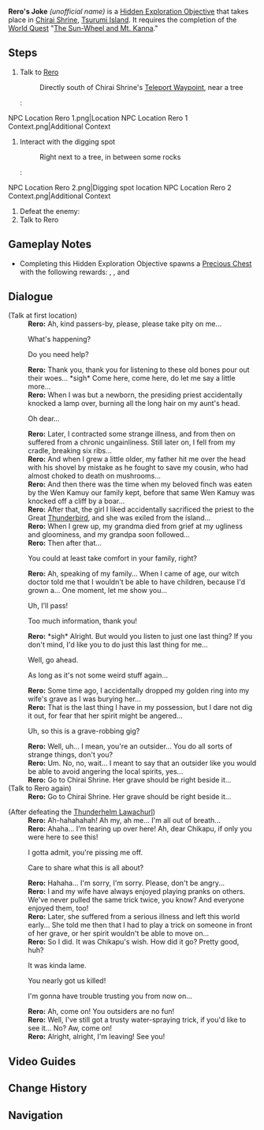 {{Hidden Exploration Objectives Infobox
|image      = NPC Location Rero 1 Context.png
|type       = Quest-Like
|req        = [[The Sun-Wheel and Mt. Kanna]]
|region     = Inazuma
|area       = Tsurumi Island
|subarea    = Chirai Shrine
|loc        = [[Chirai Shrine]], [[Tsurumi Island]]
|characters = Paimon; Rero; Traveler
}}
'''Rero's Joke''' ''(unofficial name)'' is a [[Hidden Exploration Objective]] that takes place in [[Chirai Shrine]], [[Tsurumi Island]]. It requires the completion of the [[World Quest]] "[[The Sun-Wheel and Mt. Kanna]]."

==Steps==
# Talk to [[Rero]]
#: Directly south of Chirai Shrine's [[Teleport Waypoint]], near a tree
#: <gallery>
NPC Location Rero 1.png|Location
NPC Location Rero 1 Context.png|Additional Context
</gallery>
# Interact with the digging spot
#: Right next to a tree, in between some rocks
#: <gallery>
NPC Location Rero 2.png|Digging spot location
NPC Location Rero 2 Context.png|Additional Context
</gallery>
# Defeat the enemy: {{Enemy|Thunderhelm Lawachurl}}
# Talk to Rero

==Gameplay Notes==
* Completing this Hidden Exploration Objective spawns a [[Precious Chest]] with the following rewards: {{Item|Primogem|30|x = 30}}, {{Item|Mora|20|x = 20,000}}, and {{Item|Hero's Wit|30|x = 2}}

==Dialogue==
{{Dialogue start}}
;(Talk at first location)
:'''Rero:''' Ah, kind passers-by, please, please take pity on me...
:{{DIcon}} What's happening?
:{{DIcon}} Do you need help?
:'''Rero:''' Thank you, thank you for listening to these old bones pour out their woes... *sigh* Come here, come here, do let me say a little more...
:'''Rero:''' When I was but a newborn, the presiding priest accidentally knocked a lamp over, burning all the long hair on my aunt's head.
:{{DIcon}} Oh dear...
:'''Rero:''' Later, I contracted some strange illness, and from then on suffered from a chronic ungainliness. Still later on, I fell from my cradle, breaking six ribs...
:'''Rero:''' And when I grew a little older, my father hit me over the head with his shovel by mistake as he fought to save my cousin, who had almost choked to death on mushrooms...
:'''Rero:''' And then there was the time when my beloved finch was eaten by the Wen Kamuy our family kept, before that same Wen Kamuy was knocked off a cliff by a boar...
:'''Rero:''' After that, the girl I liked accidentally sacrificed the priest to the Great [[Thunderbird]], and she was exiled from the island...
:'''Rero:''' When I grew up, my grandma died from grief at my ugliness and gloominess, and my grandpa soon followed...
:'''Rero:''' Then after that...
:{{DIcon}} You could at least take comfort in your family, right?
:'''Rero:''' Ah, speaking of my family... When I came of age, our witch doctor told me that I wouldn't be able to have children, because I'd grown a... One moment, let me show you...
:{{DIcon}} Uh, I'll pass!
:{{DIcon}} Too much information, thank you!
:'''Rero:''' *sigh* Alright. But would you listen to just one last thing? If you don't mind, I'd like you to do just this last thing for me...
:{{DIcon}} Well, go ahead.
:{{DIcon}} As long as it's not some weird stuff again...
:'''Rero:''' Some time ago, I accidentally dropped my golden ring into my wife's grave as I was burying her...
:'''Rero:''' That is the last thing I have in my possession, but I dare not dig it out, for fear that her spirit might be angered...
:{{DIcon}} Uh, so this is a grave-robbing gig?
:'''Rero:''' Well, uh... I mean, you're an outsider... You do all sorts of strange things, don't you?
:'''Rero:''' Um. No, no, wait... I meant to say that an outsider like you would be able to avoid angering the local spirits, yes...
:'''Rero:''' Go to Chirai Shrine. Her grave should be right beside it...
;(Talk to Rero again)
:'''Rero:''' Go to Chirai Shrine. Her grave should be right beside it...

;(After defeating the [[Thunderhelm Lawachurl]])
:'''Rero:''' Ah-hahahahah! Ah my, ah me... I'm all out of breath...
:'''Rero:''' Ahaha... I'm tearing up over here! Ah, dear Chikapu, if only you were here to see this!
:{{DIcon}} I gotta admit, you're pissing me off.
:{{DIcon}} Care to share what this is all about?
:'''Rero:''' Hahaha... I'm sorry, I'm sorry. Please, don't be angry...
:'''Rero:''' I and my wife have always enjoyed playing pranks on others. We've never pulled the same trick twice, you know? And everyone enjoyed them, too!
:'''Rero:''' Later, she suffered from a serious illness and left this world early... She told me then that I had to play a trick on someone in front of her grave, or her spirit wouldn't be able to move on...
:'''Rero:''' So I did. It was Chikapu's wish. How did it go? Pretty good, huh?
:{{DIcon}} It was kinda lame.
:{{DIcon}} You nearly got us killed!
:{{DIcon}} I'm gonna have trouble trusting you from now on...
:'''Rero:''' Ah, come on! You outsiders are no fun!
:'''Rero:''' Well, I've still got a trusty water-spraying trick, if you'd like to see it... No? Aw, come on!
:'''Rero:''' Alright, alright, I'm leaving! See you!
{{Dialogue end}}

==Video Guides==
{{EVT
|video1   = https://youtu.be/7BsoNVcEmMI
|caption1 = Rero's Joke Guide
}}

==Change History==
{{Change History|2.2}}

==Navigation==
{{Hidden Exploration Objective Navbox|Quest-Like}}